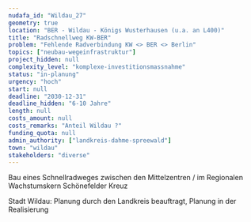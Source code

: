 ```yaml
---
nudafa_id: "Wildau_27"
geometry: true
location: "BER - Wildau - Königs Wusterhausen (u.a. an L400)"
title: "Radschnellweg KW-BER"
problem: "Fehlende Radverbindung KW <> BER <> Berlin"
topics: ["neubau-wegeinfrastruktur"]
project_hidden: null
complexity_level: "komplexe-investitionsmassnahme"
status: "in-planung"
urgency: "hoch"
start: null
deadline: "2030-12-31"
deadline_hidden: "6-10 Jahre"
length: null
costs_amount: null
costs_remarks: "Anteil Wildau ?"
funding_quota: null
admin_authority: ["landkreis-dahme-spreewald"]
town: "wildau"
stakeholders: "diverse"
---
```

Bau eines Schnellradweges zwischen den Mittelzentren / im Regionalen Wachstumskern Schönefelder Kreuz

Stadt Wildau: Planung durch den Landkreis beauftragt, Planung in der Realisierung
